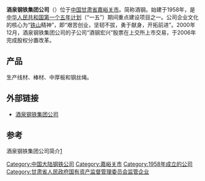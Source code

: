 {{Infobox_Company |
  company_name = 酒泉钢铁（集团）有限责任公司 |
  company_logo = [[File:Jiugang.gif|File:Jiugang.gif]]|
  company_type = [[国有企业|国有企业]]|
  foundation = 1958年 |
  location =[[中国|中国]][[甘肃|甘肃]][[嘉峪关市|嘉峪关]]|
  industry = [[钢铁|钢铁]] |
  key_people = [[董事長|董事長]]：[[冯杰|冯杰]]| 
  sales =  |
  profit =  |
  asset =  |
  market_value = |
  num_employees = |
  revenue = |
  products = |
  parent = |
  homepage = [http://www.jiugang.com/ 酒泉钢铁集团公司]
}}
'''酒泉钢铁集团公司'''（{{Sse|600307}}）位于[[中国|中国]][[甘肃省|甘肃省]][[嘉峪关市|嘉峪关市]]。简称酒钢。始建于1958年，是[[中华人民共和国|中华人民共和国]][[第一个五年计划_(中国)|第一个五年计划]]（“一五”）期间重点建设项目之一。公司企业文化的核心为“[[镜铁山|铁山]]精神”，即“艰苦创业，坚韧不拔，勇于献身，开拓前进”。2000年12月，酒泉钢铁集团公司的子公司“酒钢宏兴”股票在上交所上市交易，于2006年完成股权分置改革。

==产品==
生产线材、棒材、中厚板和钢丝绳。

==外部链接==
*[http://www.jiugang.com/ 酒泉钢铁集团公司] {{Wayback|url=http://www.jiugang.com/ |date=20160123010251 }}

==参考==
酒泉钢铁集团公司简介[https://web.archive.org/web/20100211162226/http://www.jiugang.com/structure/zjjg/jtjj]

[[Category:中国大陆钢铁公司|Category:中国大陆钢铁公司]]
[[Category:嘉峪关市|Category:嘉峪关市]]
[[Category:1958年成立的公司|Category:1958年成立的公司]]
[[Category:甘肃省人民政府国有资产监督管理委员会监管企业|Category:甘肃省人民政府国有资产监督管理委员会监管企业]]